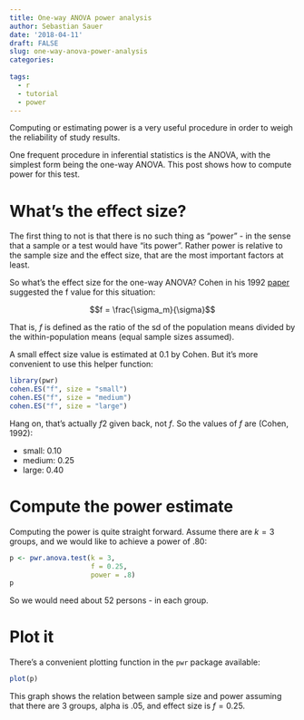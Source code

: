 ```yaml
---
title: One-way ANOVA power analysis
author: Sebastian Sauer
date: '2018-04-11'
draft: FALSE
slug: one-way-anova-power-analysis
categories:
  
tags:
  - r
  - tutorial
  - power
---
```



Computing or estimating power is a very useful procedure in order to weigh the reliability of study results. 

One frequent procedure in inferential statistics is the ANOVA, with the simplest form being the one-way ANOVA. This post shows how to compute power for this test.


# What's the effect size?

The first thing to not is that there is no such thing as "power" - in the sense that a sample or a test would have "its power". Rather power is relative to the sample size and the effect size, that are the most important factors at least.

So what's the effect size for the one-way ANOVA? Cohen in his 1992 [paper](http://personal.kent.edu/~marmey/quant2spring04/Cohen%20(1992)%20-%20PB.pdf) suggested the f value for this situation:

$$f = \frac{\sigma_m}{\sigma}$$

That is, $f$ is defined as the ratio of the sd of the population means divided by the within-population means (equal sample sizes assumed).

A small effect size value is estimated at 0.1 by Cohen. But it's more convenient to use this helper function:

```r
library(pwr)
cohen.ES("f", size = "small")
cohen.ES("f", size = "medium")
cohen.ES("f", size = "large")


```

Hang on, that's actually $f2$ given back, not $f$. So the values of $f$ are (Cohen, 1992):

- small: 0.10
- medium: 0.25
- large: 0.40


# Compute the power estimate 


Computing the power is quite straight forward. Assume there are $k=3$ groups, and we would like to achieve a power of .80:

```r
p <- pwr.anova.test(k = 3,
                    f = 0.25,
                    power = .8)
p

```

So we would need about 52 persons - in each group.


# Plot it

There's a convenient plotting function in the `pwr` package available:

```r
plot(p)
```

This graph shows the relation between sample size and power assuming that there are 3 groups, alpha is .05, and effect size is $f = 0.25$.




